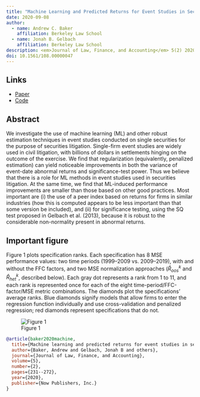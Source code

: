 ```yaml
---
title: "Machine Learning and Predicted Returns for Event Studies in Securities Litigation"
date: 2020-09-08
author:
  - name: Andrew C. Baker
    affiliation: Berkeley Law School
  - name: Jonah B. Gelbach
    affiliation: Berkeley Law School
description: <em>Journal of Law, Finance, and Accounting</em> 5(2) 2020 (Joint with Jonah B. Gelbach)
doi: 10.1561/108.00000047
---
```


## Links

-   [Paper](bagel.pdf)
-   [Code](https://github.com/andrewchbaker/BaGel)

## Abstract

We investigate the use of machine learning (ML) and other robust estimation techniques in event studies conducted on single securities for the purpose of securities litigation. Single-firm event studies are widely used in civil litigation, with billions of dollars in settlements hinging on the outcome of the exercise. We find that regularization (equivalently, penalized estimation) can yield noticeable improvements in both the variance of event-date abnormal returns and significance-test power. Thus we believe that there is a role for ML methods in event studies used in securities litigation. At the same time, we find that ML-induced performance improvements are smaller than those based on other good practices. Most important are (i) the use of a peer index based on returns for firms in similar industries (how this is computed appears to be less important than that some version be included), and (ii) for significance testing, using the SQ test proposed in Gelbach et al. (2013), because it is robust to the considerable non-normality present in abnormal returns.

## Important figure

Figure 1 plots specification ranks. Each specification has 8 MSE performance values: two time periods (1999–2009 vs. 2009–2019), with and without the FFC factors, and two MSE normalization approaches ($\widehat{R}_{oos}^{k}$ and $\widehat{R}_{het}^k$, described below). Each gray dot represents a rank from 1 to 11, and each rank is represented once for each of the eight time-period/FFC-factor/MSE metric combinations. The diamonds plot the specifications’ average ranks. Blue diamonds signify models that allow firms to enter the regression function individually and use cross-validation and penalized regression; red diamonds represent specifications that do not.

![Figure 1](fig.png)

``` bibtex
@article{baker2020machine,
  title={Machine learning and predicted returns for event studies in securities litigation},
  author={Baker, Andrew and Gelbach, Jonah B and others},
  journal={Journal of Law, Finance, and Accounting},
  volume={5},
  number={2},
  pages={231--272},
  year={2020},
  publisher={Now Publishers, Inc.}
}
```

